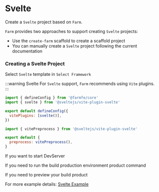 
# Svelte

Create a `Svelte` project based on `Farm`.

`Farm` provides two approaches to support creating `Svelte` projects: 
- Use the `create-farm` scaffold to create a scaffold project
- You can manually create a `Svelte` project following the current documentation

### Creating a Svelte Project

<PackageManagerTabs command="npm create farm@latest" />

Select `Svelte` template in `Select Framework`

:::warning Svelte
For `Svelte` support, `Farm` recommends using `Vite` plugins.
:::

```javascript title="farm.config.ts"
import { defineConfig } from '@farmfe/core'
import { svelte } from '@sveltejs/vite-plugin-svelte'

export default defineConfig({
  vitePlugins: [svelte()],
})

```

```javascript title="svelte.config.ts"
import { vitePreprocess } from '@sveltejs/vite-plugin-svelte'

export default {
  preprocess: vitePreprocess(),
}
```
If you want to start DevServer

<PackageManagerTabs command="pnpm dev" />

If you need to run the build production environment product command

<PackageManagerTabs command="pnpm build" />

If you need to preview your build product

<PackageManagerTabs command="pnpm preview" />

For more example details: [Svelte Example](https://github.com/farm-fe/farm/tree/main/examples/vite-adapter-svelte)
